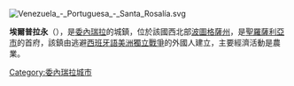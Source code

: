 [[Image:Venezuela_-_Portuguesa_-_Santa_Rosalía.svg|right]]
{{coord|9.102775|N|69.041519|W|type:city_source:frwiki|display=title}}

'''埃爾普拉永'''（{{lang-es|El Playón}}），是[[委內瑞拉|委內瑞拉]]的城鎮，位於該國西北部[[波圖格薩州|波圖格薩州]]，是[[聖羅薩利亞市_(波圖格薩州)|聖羅薩利亞市]]的首府，該鎮由逃避[[西班牙語美洲獨立戰爭|西班牙語美洲獨立戰爭]]的外國人建立，主要經濟活動是農業。

{{Venezuela-geo-stub}}
[[Category:委內瑞拉城市|Category:委內瑞拉城市]]
